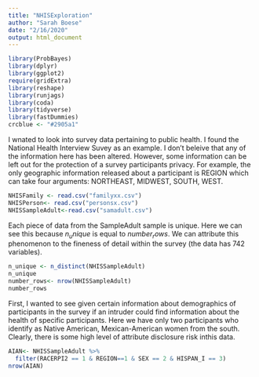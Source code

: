 ```yaml
---
title: "NHISExploration"
author: "Sarah Boese"
date: "2/16/2020"
output: html_document
---
```

```r
library(ProbBayes)
library(dplyr)
library(ggplot2)
require(gridExtra)
library(reshape)
library(runjags)
library(coda)
library(tidyverse)
library(fastDummies)
crcblue <- "#2905a1"
```

I wnated to look into survey data pertaining to public health. I found the National Health Interview Suvey as an example. I don't beleive that any of the information here has been altered. However, some information can be left out for the protection of a survey participants privacy. For example, the only geographic information released about a participant is REGION which can take four arguments: NORTHEAST, MIDWEST, SOUTH, WEST. 
```r
NHISFamily <- read.csv("familyxx.csv")
NHISPerson<- read.csv("personsx.csv")
NHISSampleAdult<-read.csv("samadult.csv")
```

Each piece of data from the SampleAdult sample is unique. Here we can see this because $n_unique$ is equal to $number_rows$. We can attribute this phenomenon to the fineness of detail within the survey (the data has 742 variables). 
```r
n_unique <- n_distinct(NHISSampleAdult)
n_unique
number_rows<- nrow(NHISSampleAdult)
number_rows
```

First, I wanted to see given certain information about demographics of participants in the survey if an intruder could find information about the health of specific participants. Here we have only two participants who identify as Native American, Mexican-American women from the south. Clearly, there is some high level of attribute disclosure risk inthis data. 
```r
AIAN<- NHISSampleAdult %>% 
  filter(RACERPI2 == 1 & REGION==1 & SEX == 2 & HISPAN_I == 3)
nrow(AIAN)
```



